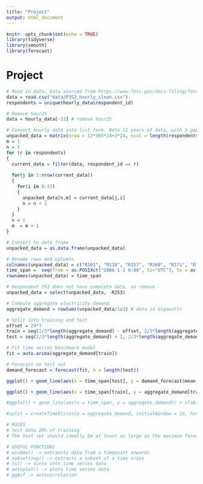 ```yaml
---
title: "Project"
output: html_document
---
```


```r
knitr::opts_chunk$set(echo = TRUE)
library(tidyverse)
library(smooth)
library(forecast)
```

# Project

```r

# Read in data. Data sourced from https://www.ferc.gov/docs-filing/forms/form-714/data.asp?fbclid=IwAR3edmimq4-j8_wzt51Sj-uaSkt8__BZE36opiitB3AlN_f5TahcYfeSPJs
data = read.csv("data/P3S2_hourly_clean.csv")
respondents = unique(hourly_data$respondent_id)

# Remove hour25
data = hourly_data[-32] # remove hour25

# Convert hourly data into list form. Note 12 years of data, with 3 gap years in 2008, 2012 and 2016.
unpacked_data = matrix(nrow = 12*365*24+3*24, ncol = length(respondents))
m = 1
n = 1
for (r in respondents)
{
  current_data = filter(data, respondent_id == r)
  
  for(j in 1:nrow(current_data))
  {
    for(i in 8:31)
    {
      unpacked_data[n,m] = current_data[j,i] 
      n = n + 1
    }
  }
  n = 1
  m  = m + 1
}

# Convert to data frame
unpacked_data = as.data.frame(unpacked_data)

# Rename rows and columns
colnames(unpacked_data) = c("R101", "R118", "R157", "R160", "R171", "R172", "R180", "R182", "R194", "R197", "R210", "R211", "R232", "R233", "R234", "R235", "R236", "R240", "R243", "R251", "R253", "R263", "R267", "R275")
time_span =  seq(from = as.POSIXct("2006-1-1 0:00", tz="UTC"), to = as.POSIXct("2017-12-31 23:00", tz="UTC"), by="hour")  
rownames(unpacked_data) = time_span

# Respondent 253 does not have complete data, so remove
unpacked_data = select(unpacked_data, -R253)

# Compute aggregate electricity demand
aggregate_demand = rowSums(unpacked_data/1e3) # data in Gigawatts

# Split into training and test
offset = 24*7
train = seq(2/3*length(aggregate_demand) - offset, 2/3*length(aggregate_demand), by = 1)
test = seq(2/3*length(aggregate_demand) + 1, 2/3*length(aggregate_demand) + offset, by = 1)

# Fit time series benchmark model
fit = auto.arima(aggregate_demand[train])

# Forecast on test set
demand_forecast = forecast(fit, h = length(test))

ggplot() + geom_line(aes(x = time_span[test], y = demand_forecast$mean, color = "forecast")) + geom_line(aes(x = time_span[train], y = aggregate_demand[train], color = "train"))

ggplot() + geom_line(aes(x = time_span[train], y = aggregate_demand[train], color = "train"))+ geom_line(aes(x = time_span[test], y = aggregate_demand[test], color = "actual"))

#ggplot() + geom_line(aes(x = time_span, y = aggregate_demand)) + xlab("Year") + ylab("Demand (GW)") + ggtitle("Aggregate US Electricity Demand") + theme(plot.title = element_text(hjust = 0.5))

#split = createTimeSlices(y = aggregate_demand, initialWindow = 10, horizon = 10)

# RULES
# test data 20% of training
# The test set should ideally be at least as large as the maximum forecast horizon required.

# USEFUL FUNCTIONS
# window() -> extraxcts data from a timepoint onwards
# subsetting() -> extracts a subset of a time sries
# ts() -> turns into time series data
# autoplot() -> plots time series data
# ggAcf -> autocorrelation

```
